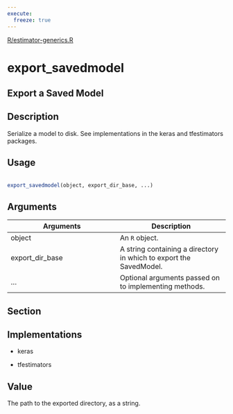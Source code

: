 ```yaml
---
execute:
  freeze: true
---
```


[R/estimator-generics.R](https://github.com/rstudio/tensorflow//blob/main/R/estimator-generics.R#L79) 

# export_savedmodel

## Export a Saved Model

## Description
 Serialize a model to disk. See implementations in the keras and tfestimators packages. 


## Usage
```r
 
export_savedmodel(object, export_dir_base, ...) 
```

## Arguments
|Arguments|Description|
|---|---|
| object | An `R` object. |
| export_dir_base | A string containing a directory in which to export the SavedModel. |
| ... | Optional arguments passed on to implementing methods. |


## Section

## Implementations

   

- keras 

- tfestimators 

 

## Value
 The path to the exported directory, as a string. 




